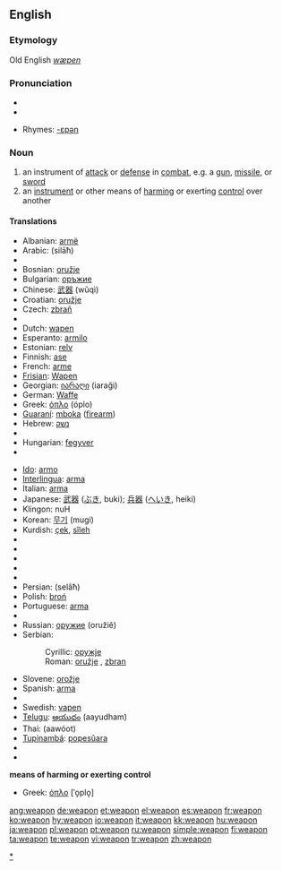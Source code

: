 ==English==

===Etymology===
Old English ''[[wæpen]]''

===Pronunciation===
* {{IPA|/wɛpən/}}
*{{audio|en-us-weapon.ogg|Audio (US)}}

* Rhymes: [[Rhymes:English:-ɛpən|-ɛpən]]

===Noun===
{{en-noun}}

# an instrument of [[attack]] or [[defense]] in [[combat]], e.g. a [[gun]], [[missile]], or [[sword]]
# an [[instrument]] or other means of [[harm]]ing or exerting [[control]] over another

====Translations====
{{trans-top|instrument of attack or defense in combat}}
*Albanian: [[armë]]
*Arabic: {{Arab|[[سلاح|سِلاحٌ]]}} (silāħ) {{m}}
*{{trreq|Armenian}}
*Bosnian: [[oružje]] {{n}}
*Bulgarian: [[оръжие]] {{n}}
*Chinese: [[武器]] (wǔqì)
*Croatian: [[oružje]] {{n}}
*Czech: [[zbraň]] {{f}}
*{{trreq|Danish}}
*Dutch: [[wapen]] {{n}}
*Esperanto: [[armilo]]
*Estonian: [[relv]]
*Finnish: [[ase]]
*French: [[arme]] {{f}}
*[[Frisian]]: [[Wapen]]
*Georgian: [[იარაღი]] (iaraği)
*German: [[Waffe]] {{f}}
*Greek: [[όπλο]] (óplo) {{n}}
*[[Guaraní]]: [[mboka]] ([[firearm]])
*Hebrew: [[נשק]] {{m}}
*{{trreq|Hindi}}
*Hungarian: [[fegyver]]
*{{trreq|Icelandic}}
{{trans-mid}}
*[[Ido]]: [[armo]]
*[[Interlingua]]: [[arma]]
*Italian: [[arma]] {{f}}
*Japanese: [[武器]] ([[ぶき]], buki); [[兵器]] ([[へいき]], heiki)
*Klingon: nuH
*Korean: [[무기]] (mugi)
*Kurdish: [[çek]], [[sîleh]]
*{{trreq|Latin}}
*{{trreq|Latvian}}
*{{trreq|Lithuanian}}
*{{trreq|Mongolian}}
*{{trreq|Old English}}
*Persian: {{fa-Arab|[[سلاح|سِلاح]]}} (selâħ)
*Polish: [[broń]] {{f}}
*Portuguese: [[arma]] {{f}}
*{{trreq|Romanian}}
*Russian: [[оружие]] (oružiě) {{n}}
*Serbian:
*:Cyrillic: [[оружје]] {{n}}
*:Roman: [[oružje#Serbian|oružje]] {{n}}, [[zbran]]
*Slovene: [[orožje]] {{n}}
*Spanish: [[arma]] {{f}}
*{{trreq|Swahili}}
*Swedish: [[vapen]] {{n}}
*[[Telugu]]: [[ఆయుధం]] (aayudham)
*Thai: {{Thai|[[อาวุธ]]}} (aawóot)
*[[Tupinambá]]: [[popesûara]]
*{{trreq|Turkish}}
*{{trreq|Welsh}}
{{trans-bottom}}

'''means of harming or exerting control'''
*Greek: [[όπλο]] [ˈo̞plo̞] {{n}}

[[Category:Weapons|*]]

[[ang:weapon]]
[[de:weapon]]
[[et:weapon]]
[[el:weapon]]
[[es:weapon]]
[[fr:weapon]]
[[ko:weapon]]
[[hy:weapon]]
[[io:weapon]]
[[it:weapon]]
[[kk:weapon]]
[[hu:weapon]]
[[ja:weapon]]
[[pl:weapon]]
[[pt:weapon]]
[[ru:weapon]]
[[simple:weapon]]
[[fi:weapon]]
[[ta:weapon]]
[[te:weapon]]
[[vi:weapon]]
[[tr:weapon]]
[[zh:weapon]]